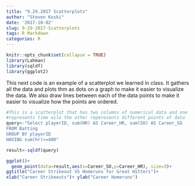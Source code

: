```yaml
---
title: "9.29.2017 Scatterplots"
author: "Steven Koski"
date: '2017-10-02'
slug: 9-29-2017-Scatterplots
tags: R Markdown
categories: R
---
```

```r
knitr::opts_chunk$set(collapse = TRUE)
library(Lahman)
library(sqldf)
library(ggplot2)
```

This next code is an example of a scatterplot we learned in class. It gathers all the data and plots thm as dots on a graph to make it easier to visualize the data. We also draw lines between each of the data points to make it easier to visualize how the points are ordered.

```r

#This is a scatterplot that has two columns of numerical data and one 
#represents time wile the other reperesents different points of data
query<-"Select playerID, sum(HR) AS Career_HR, sum(SO) AS Career_SO
FROM Batting
GROUP BY playerID
HAVING sum(hr)>=400"

result<-sqldf(query)

ggplot()+
  geom_point(data=result,aes(x=Career_SO,y=Career_HR), size=3)+
ggtitle("Career Strikeout VS Homeruns for Great Hitters")+
xlab("Career Strikeouts")+ ylab("Career Homeruns")
```

